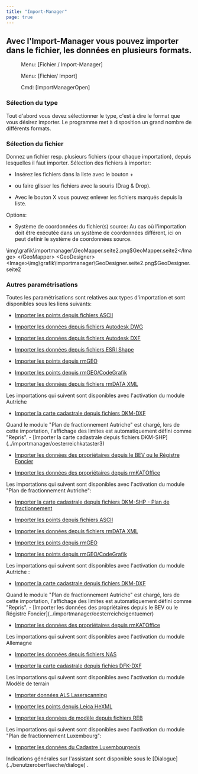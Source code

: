 ```yaml
---
title: "Import-Manager"
page: true
---
```

## Avec l&#39;Import-Manager vous pouvez importer dans le fichier, les donn&#233;es en plusieurs formats.
<GeoMapper> <Menu> Menu: [Fichier / Import-Manager] </Menu> </GeoMapper>
<GeoDesigner> <Menu> Menu: [Fichier/ Import] </Menu> 
 <Menu> Cmd: [ImportManagerOpen] </Menu> </GeoDesigner>

### S&#233;lection du type
Tout d&#39;abord vous devez s&#233;lectionner le type, c&#39;est &#224; dire le format que vous d&#233;sirez importer. Le programme met &#224; disposition un grand nombre de diff&#233;rents formats.

### S&#233;lection du fichier
Donnez un fichier resp. plusieurs fichiers (pour chaque importation), depuis lesquelles il faut importer.
S&#233;lection des fichiers &#224; importer:

- Ins&#233;rez les fichiers dans la liste avec le bouton <Border>+</Border>  

- ou faire glisser les fichiers avec la souris (Drag &amp; Drop). 

- Avec le bouton <Border>X</Border>  vous pouvez enlever les fichiers marqu&#233;s depuis la liste.




<GeoMapper> <Bold> Options: </Bold> 

- <Bold> Syst&#232;me de coordonn&#233;es du fichier(s) source: </Bold>  Au cas o&#249; l&#39;importation doit &#234;tre ex&#233;cut&#233;e dans un syst&#232;me de coordonn&#233;es diff&#233;rent, ici on peut definir le syst&#232;me de coordonn&#233;es source.






<Image>\img\grafik\importmanager\GeoMapper.seite2.png$GeoMapper.seite2</Image>
</GeoMapper>
<GeoDesigner>
<Image>\img\grafik\importmanager\GeoDesigner.seite2.png$GeoDesigner.seite2</Image>
</GeoDesigner>

 
### Autres param&#233;trisations

Toutes les param&#233;trisations sont relatives aux types d&#39;importation et sont disponibles sous les liens suivants:
<GeoMapper>

- [Importer les points depuis fichiers ASCII](../importmanager/ascii)

- [Importer les donn&#233;es depuis fichiers Autodesk DWG](../importmanager/autodesk)

- [Importer les donn&#233;es depuis fichiers Autodesk DXF](../importmanager/autodesk2)

- [Importer les donn&#233;es depuis fichiers ESRI Shape](../importmanager/shape)

- [Importer les points depuis rmGEO](../importmanager/rmgeo)

- [Importer les points depuis rmGEO/CodeGrafik](../importmanager/rmgeo2)

- [Importer les donn&#233;es depuis fichiers rmDATA XML](../importmanager/xml)




Les importations qui suivent sont disponibles avec l&#39;activation du module  <Italic> Autriche </Italic> 

- [Importer la carte cadastrale depuis fichiers DKM-DXF](../importmanager/oesterreichkataster)


<Success>
Quand le module &quot;Plan de fractionnement Autriche&quot; est charg&#233;, lors de cette importation, l&#39;affichage des limites est automatiquement d&#233;fini comme &quot;Repris&quot;.

</Success>
- [Importer la carte cadastrale depuis fichiers DKM-SHP](../importmanager/oesterreichkataster3)

- [Importer les donn&#233;es des propri&#233;taires depuis le BEV ou le R&#233;gistre Foncier](../importmanager/oesterreicheigentuemer)

- [Importer les donn&#233;es des propri&#233;taires depuis rmKATOffice](../importmanager/oesterreicheigentuemer2)



Les importations qui suivent sont disponibles avec l&#39;activation du module &quot;Plan de fractionnement Autriche&quot;:

- [Importer la carte cadastrale depuis fichiers DKM-SHP - Plan de fractionnement](../importmanager/oesterreichkataster4)




</GeoMapper>

<GeoDesigner>

- [Importer les points depuis fichiers ASCII](../importmanager/ascii)

- [Importer les donn&#233;es depuis fichiers rmDATA XML](../importmanager/xml)

- [Importer les points depuis rmGEO](../importmanager/rmgeo)

- [Importer les points depuis rmGEO/CodeGrafik](../importmanager/rmgeo2)




Les importations qui suivent sont disponibles avec l&#39;activation du module  <Italic> Autriche </Italic> :

- [Importer la carte cadastrale depuis fichiers DKM-DXF](../importmanager/oesterreichkataster)


<Success>
Quand le module &quot;Plan de fractionnement Autriche&quot; est charg&#233;, lors de cette importation, l&#39;affichage des limites est automatiquement d&#233;fini comme &quot;Repris&quot;.

</Success>
- [Importer les donn&#233;es des propri&#233;taires depuis le BEV ou le R&#233;gistre Foncier](../importmanager/oesterreicheigentuemer)

- [Importer les donn&#233;es des propri&#233;taires depuis rmKATOffice](../importmanager/oesterreicheigentuemer2)




</GeoDesigner>

Les importations qui suivent sont disponibles avec l&#39;activation du module  <Italic> Allemagne </Italic> 

- [Importer les donn&#233;es depuis fichiers NAS](../importmanager/deutschlandkataster)

- [Importer la carte cadastrale depuis fichies DFK-DXF](../importmanager/deutschlandkataster3)



Les importations qui suivent sont disponibles avec l&#39;activation du module  <Italic> Mod&#232;le de terrain </Italic> 

- [Importer donn&#233;es ALS Laserscanning](../importmanager/laserscans)

- [Importer les points depuis Leica HeXML](../importmanager/laserscans2)

- [Importer les donn&#233;es de mod&#232;le depuis fichiers REB](../importmanager/reb)




<GeoMapper>Les importations qui suivent sont disponibles avec l&#39;activation du module &quot;Plan de fractionnement Luxembourg&quot;:

- [Importer les donn&#233;es du Cadastre Luxembourgeois ](../importmanager/luxemburgkataster)




</GeoMapper>

<Success>
Indications g&#233;n&#233;rales sur l&#39;assistant sont disponible sous le  [Dialogue](../benutzeroberflaeche/dialoge)
.
</Success>
